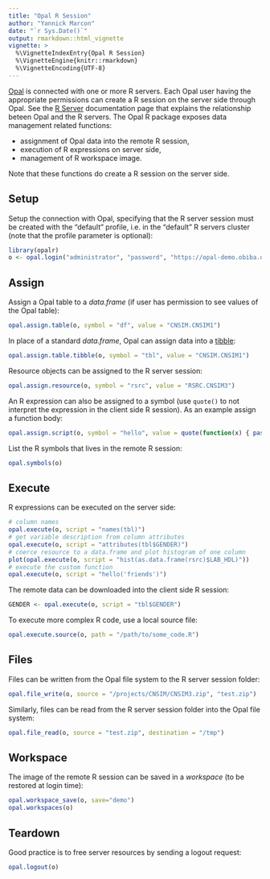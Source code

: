 ```yaml
---
title: "Opal R Session"
author: "Yannick Marcon"
date: "`r Sys.Date()`"
output: rmarkdown::html_vignette
vignette: >
  %\VignetteIndexEntry{Opal R Session}
  %\VignetteEngine{knitr::rmarkdown}
  %\VignetteEncoding{UTF-8}
---
```


[Opal](https://www.obiba.org/pages/products/opal/) is connected with one or more R servers. Each Opal user having the appropriate permissions can create a R session on the server side through Opal. See the [R Server](http://opaldoc.obiba.org/en/latest/admin/rserver.html) documentation page that explains the relationship beteen Opal and the R servers. The Opal R package exposes data management related functions:

* assignment of Opal data into the remote R session,
* execution of R expressions on server side,
* management of R workspace image.

Note that these functions do create a R session on the server side.

## Setup

Setup the connection with Opal, specifying that the R server session must be created with the "default" profile, i.e. in the "default" R servers cluster (note that the profile parameter is optional):

```r
library(opalr)
o <- opal.login("administrator", "password", "https://opal-demo.obiba.org", profile = "default")
```

## Assign

Assign a Opal table to a *data.frame* (if user has permission to see values of the Opal table):

```r
opal.assign.table(o, symbol = "df", value = "CNSIM.CNSIM1")
```

In place of a standard *data.frame*, Opal can assign data into a [tibble](https://tibble.tidyverse.org/):

```r
opal.assign.table.tibble(o, symbol = "tbl", value = "CNSIM.CNSIM1")
```

Resource objects can be assigned to the R server session:

```r
opal.assign.resource(o, symbol = "rsrc", value = "RSRC.CNSIM3")
```

An R expression can also be assigned to a symbol (use `quote()` to not interpret the expression in the client side R session). As an example assign a function body:

```r
opal.assign.script(o, symbol = "hello", value = quote(function(x) { paste0("Hello ", x, "!") }))
```

List the R symbols that lives in the remote R session:

```r
opal.symbols(o)
```
## Execute

R expressions can be executed on the server side:

```r
# column names
opal.execute(o, script = "names(tbl)")
# get variable description from column attributes
opal.execute(o, script = "attributes(tbl$GENDER)")
# coerce resource to a data.frame and plot histogram of one column
plot(opal.execute(o, script = "hist(as.data.frame(rsrc)$LAB_HDL)"))
# execute the custom function
opal.execute(o, script = "hello('friends')")
```

The remote data can be downloaded into the client side R session:

```r
GENDER <- opal.execute(o, script = "tbl$GENDER")
```

To execute more complex R code, use a local source file:

```r
opal.execute.source(o, path = "/path/to/some_code.R")
```

## Files

Files can be written from the Opal file system to the R server session folder:

```r
opal.file_write(o, source = "/projects/CNSIM/CNSIM3.zip", "test.zip")
```
Similarly, files can be read from the R server session folder into the Opal file system:

```r
opal.file_read(o, source = "test.zip", destination = "/tmp")
```

## Workspace

The image of the remote R session can be saved in a *workspace* (to be restored at login time):

```r
opal.workspace_save(o, save="demo")
opal.workspaces(o)
```


## Teardown

Good practice is to free server resources by sending a logout request:

```r
opal.logout(o)
```

